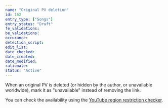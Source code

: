 ```yaml
---
name: "Original PV deletion"
id: 162
entry_type: ["Songs"]
entry_status: "Draft"
fe_validations:
be_validations:
occurance:
detection_script:
edit_list:
date_checked:
date_created:
date_modified:
rationale:
status: "Active"
---
```


When an original PV is deleted (or hidden by the author, or unavailable worldwide), mark it as "unavailable" instead of removing the link.

You can check the availability using the [YouTube region restriction checker](https://polsy.org.uk/stuff/ytrestrict.cgi).
